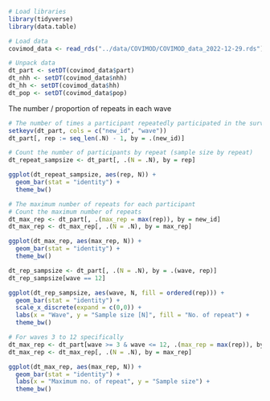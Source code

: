 ```r
# Load libraries
library(tidyverse)
library(data.table)

# Load data
covimod_data <- read_rds("../data/COVIMOD/COVIMOD_data_2022-12-29.rds")

# Unpack data
dt_part <- setDT(covimod_data$part)
dt_nhh <- setDT(covimod_data$nhh)
dt_hh <- setDT(covimod_data$hh)
dt_pop <- setDT(covimod_data$pop)
```

The number / proportion of repeats in each wave
```r
# The number of times a participant repeatedly participated in the survey
setkeyv(dt_part, cols = c("new_id", "wave"))
dt_part[, rep := seq_len(.N) - 1, by = .(new_id)]
```

```r
# Count the number of participants by repeat (sample size by repeat)
dt_repeat_sampsize <- dt_part[, .(N = .N), by = rep]

ggplot(dt_repeat_sampsize, aes(rep, N)) +
  geom_bar(stat = "identity") +
  theme_bw()
```

```r
# The maximum number of repeats for each participant
# Count the maximum number of repeats
dt_max_rep <- dt_part[, .(max_rep = max(rep)), by = new_id]
dt_max_rep <- dt_max_rep[, .(N = .N), by = max_rep]

ggplot(dt_max_rep, aes(max_rep, N)) +
  geom_bar(stat = "identity") +
  theme_bw()
```

```r
dt_rep_sampsize <- dt_part[, .(N = .N), by = .(wave, rep)]
dt_rep_sampsize[wave == 12]

ggplot(dt_rep_sampsize, aes(wave, N, fill = ordered(rep))) +
  geom_bar(stat = "identity") + 
  scale_x_discrete(expand = c(0,0)) +
  labs(x = "Wave", y = "Sample size [N]", fill = "No. of repeat") +
  theme_bw()
```
```r
# For waves 3 to 12 specifically
dt_max_rep <- dt_part[wave >= 3 & wave <= 12, .(max_rep = max(rep)), by = new_id]
dt_max_rep <- dt_max_rep[, .(N = .N), by = max_rep]

ggplot(dt_max_rep, aes(max_rep, N)) +
  geom_bar(stat = "identity") +
  labs(x = "Maximum no. of repeat", y = "Sample size") +
  theme_bw()
```
